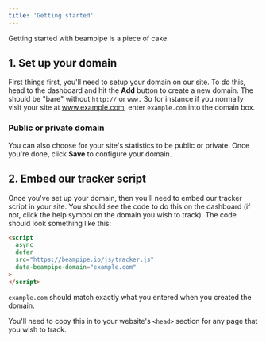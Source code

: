 ```yaml
---
title: 'Getting started'
---
```


Getting started with beampipe is a piece of cake.



## 1. Set up your domain

First things first, you'll need to setup your domain on our site. To do this, head to the dashboard and hit the **Add** button to create a new domain. The should be "bare" without `http://` or `www.` So for instance if you normally visit your site at www.example.com, enter `example.com` into the domain box.


### Public or private domain

You can also choose for your site's statistics to be public or private. Once you're done, click **Save** to configure your domain.



## 2. Embed our tracker script

Once you've set up your domain, then you'll need to embed our tracker script in your site. You should see the code to do this on the dashboard (if not, click the help symbol on the domain you wish to track). The code should look something like this:

```html
<script
  async
  defer
  src="https://beampipe.io/js/tracker.js"
  data-beampipe-domain="example.com"
>
</script>
```

`example.com` should match exactly what you entered when you created the domain.

You'll need to copy this in to your website's `<head>` section for any page that you wish to track.

